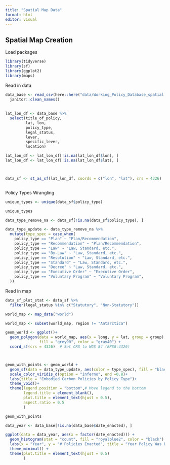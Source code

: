 ```yaml
---
title: "Spatial Map Data"
format: html
editor: visual
---
```


## Spatial Map Creation

Load packages

```r

library(tidyverse)
library(sf)
library(ggplot2)
library(maps)
```

Read in data

```r

data_base <- read_csv(here::here("data/Working_Policy_Database_spatial.csv")) %>% 
  janitor::clean_names() 
  
  
lat_lon_df <- data_base %>% 
  select(title_of_policy, 
         lat, lon, 
         policy_type, 
         legal_status, 
         lever, 
         specific_lever, 
         location) 

lat_lon_df <- lat_lon_df[!is.na(lat_lon_df$lon), ]
lat_lon_df <- lat_lon_df[!is.na(lat_lon_df$lat), ]



data_sf <- st_as_sf(lat_lon_df, coords = c("lon", "lat"), crs = 4326)



```

Policy Types Wrangling

```r

unique_types <- unique(data_sf$policy_type)

unique_types

data_type_remove_na <- data_sf[!is.na(data_sf$policy_type), ]

data_type_update <- data_type_remove_na %>% 
  mutate(type_spec = case_when(
    policy_type == "Plan" ~ "Plan/Recommendation",
    policy_type == "Recommendation" ~ "Plan/Recommendation",
    policy_type == "Law" ~ "Law, Standard, etc.",
    policy_type == "By-Law" ~ "Law, Standard, etc.",
    policy_type == "Resolution" ~ "Law, Standard, etc.",
    policy_type == "Standard" ~ "Law, Standard, etc.",
    policy_type == "Decree" ~ "Law, Standard, etc.",
    policy_type == "Executive Order" ~ "Executive Order",
    policy_type == "Voluntary Program" ~ "Voluntary Program",
  ))


```

Read in map

```r

data_sf_plot_stat <- data_sf %>% 
  filter(legal_status %in% c("Statutory", "Non-Statutory"))

world_map <- map_data("world")

world_map <- subset(world_map, region != "Antarctica")

geom_world <- ggplot()+
  geom_polygon(data = world_map, aes(x = long, y = lat, group = group), 
               fill = "grey90", color = "gray40") +
  coord_sf(crs = 4326)  # Set CRS to WGS 84 (EPSG:4326)



geom_with_points <- geom_world + 
  geom_sf(data = data_type_update, aes(color = type_spec), fill = "black", size = 2, shape = 18,  alpha=0.9) +
  scale_color_viridis_d(option = "inferno", end =0.8)+
  labs(title = "Embodied Carbon Policies by Policy Type")+
  theme_void()+
  theme(legend.position = "bottom",# Move legend to the bottom
        legend.title = element_blank(),
        plot.title = element_text(hjust = 0.5),
        aspect.ratio = 0.5
        )  

geom_with_points
```

```r


data_year <- data_base[!is.na(data_base$date_enacted), ]

ggplot(data = data_year, aes(x = factor(date_enacted))) +
  geom_histogram(stat = "count", fill = "royalblue2", color = "black") +
  labs(x = "Year", y = "# Policies Enacted", title = "Year Policy Was Enacted") +
  theme_minimal() +
  theme(plot.title = element_text(hjust = 0.5)
        )
```

```r



```
